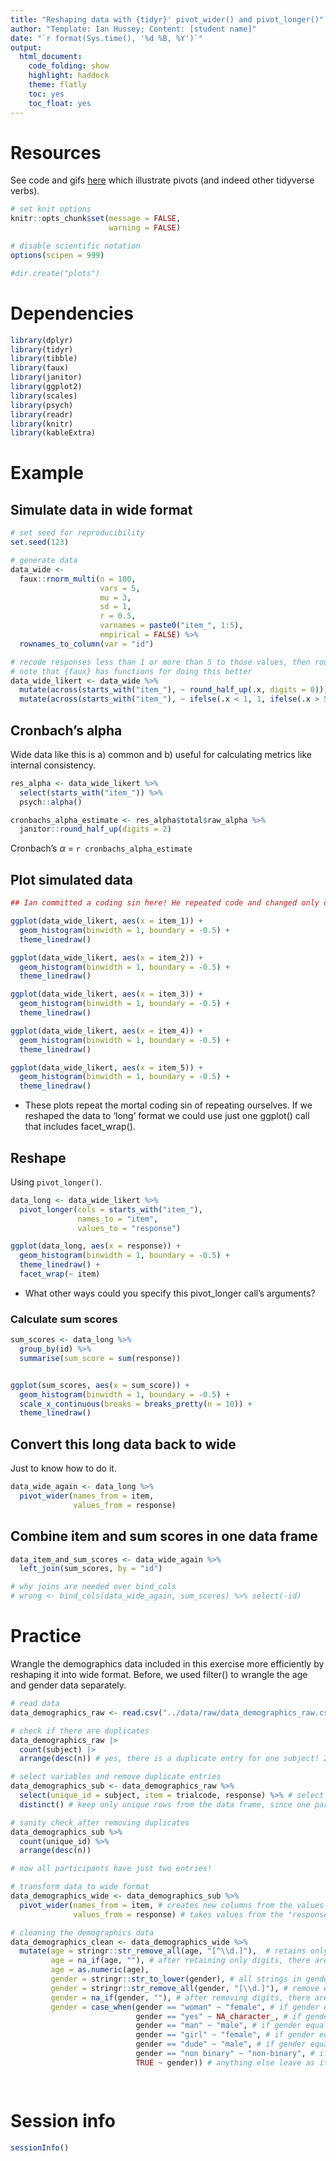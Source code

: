 ```yaml
---
title: "Reshaping data with {tidyr}' pivot_wider() and pivot_longer()"
author: "Template: Ian Hussey; Content: [student name]"
date: "`r format(Sys.time(), '%d %B, %Y')`"
output:
  html_document:
    code_folding: show
    highlight: haddock
    theme: flatly
    toc: yes
    toc_float: yes
---
```


# Resources

See code and gifs [here](https://github.com/gadenbuie/tidyexplain?tab=readme-ov-file#pivot-wider-and-longer) which illustrate pivots (and indeed other tidyverse verbs).

```r

# set knit options
knitr::opts_chunk$set(message = FALSE,
                      warning = FALSE)

# disable scientific notation
options(scipen = 999) 

#dir.create("plots")

```

# Dependencies

```r

library(dplyr)
library(tidyr)
library(tibble)
library(faux)
library(janitor)
library(ggplot2)
library(scales)
library(psych)
library(readr)
library(knitr)
library(kableExtra)

```

# Example

## Simulate data in wide format

```r

# set seed for reproducibility
set.seed(123)

# generate data 
data_wide <- 
  faux::rnorm_multi(n = 100,
                    vars = 5,
                    mu = 3,
                    sd = 1,
                    r = 0.5,
                    varnames = paste0("item_", 1:5),
                    empirical = FALSE) %>%
  rownames_to_column(var = "id")

# recode responses less than 1 or more than 5 to those values, then round scores to whole numbers
# note that {faux} has functions for doing this better
data_wide_likert <- data_wide %>%
  mutate(across(starts_with("item_"), ~ round_half_up(.x, digits = 0))) %>% # across() -> ask ChatGPT, .x is place holder for the thing you pass with the across() function, in this case all columns starting with "item_"
  mutate(across(starts_with("item_"), ~ ifelse(.x < 1, 1, ifelse(.x > 5, 5, .x)))) 

```

## Cronbach's alpha

Wide data like this is a) common and b) useful for calculating metrics like internal consistency.

```r

res_alpha <- data_wide_likert %>%
  select(starts_with("item_")) %>%
  psych::alpha()

cronbachs_alpha_estimate <- res_alpha$total$raw_alpha %>% 
  janitor::round_half_up(digits = 2)

```

Cronbach's $\alpha$ = `r cronbachs_alpha_estimate`

## Plot simulated data

```r

## Ian committed a coding sin here! He repeated code and changed only one thing (the item-number!)

ggplot(data_wide_likert, aes(x = item_1)) +
  geom_histogram(binwidth = 1, boundary = -0.5) +
  theme_linedraw()

ggplot(data_wide_likert, aes(x = item_2)) +
  geom_histogram(binwidth = 1, boundary = -0.5) +
  theme_linedraw()

ggplot(data_wide_likert, aes(x = item_3)) +
  geom_histogram(binwidth = 1, boundary = -0.5) +
  theme_linedraw()

ggplot(data_wide_likert, aes(x = item_4)) +
  geom_histogram(binwidth = 1, boundary = -0.5) +
  theme_linedraw()

ggplot(data_wide_likert, aes(x = item_5)) +
  geom_histogram(binwidth = 1, boundary = -0.5) +
  theme_linedraw()

```

- These plots repeat the mortal coding sin of repeating ourselves. If we reshaped the data to 'long' format we could use just one ggplot() call that includes facet_wrap(). 

## Reshape

Using `pivot_longer()`.

```r

data_long <- data_wide_likert %>%
  pivot_longer(cols = starts_with("item_"),
               names_to = "item",
               values_to = "response")

ggplot(data_long, aes(x = response)) +
  geom_histogram(binwidth = 1, boundary = -0.5) +
  theme_linedraw() +
  facet_wrap(~ item)

```

- What other ways could you specify this pivot_longer call's arguments?

### Calculate sum scores

```r

sum_scores <- data_long %>%
  group_by(id) %>%
  summarise(sum_score = sum(response))


ggplot(sum_scores, aes(x = sum_score)) +
  geom_histogram(binwidth = 1, boundary = -0.5) +
  scale_x_continuous(breaks = breaks_pretty(n = 10)) +
  theme_linedraw()

```

## Convert this long data back to wide

Just to know how to do it.

```r

data_wide_again <- data_long %>%
  pivot_wider(names_from = item,
              values_from = response)

```

## Combine item and sum scores in one data frame

```r

data_item_and_sum_scores <- data_wide_again %>%
  left_join(sum_scores, by = "id")

# why joins are needed over bind_cols
# wrong <- bind_cols(data_wide_again, sum_scores) %>% select(-id) 
```

# Practice

Wrangle the demographics data included in this exercise more efficiently by reshaping it into wide format. Before, we used filter() to wrangle the age and gender data separately.

```r

# read data
data_demographics_raw <- read.csv("../data/raw/data_demographics_raw.csv")

# check if there are duplicates
data_demographics_raw |>
  count(subject) |>
  arrange(desc(n)) # yes, there is a duplicate entry for one subject! 2 seems to be the correct number of entries for each participant 

# select variables and remove duplicate entries
data_demographics_sub <- data_demographics_raw %>%
  select(unique_id = subject, item = trialcode, response) %>% # select variables of interest and renaming them
  distinct() # keep only unique rows from the data frame, since one participant has duplicate entries

# sanity check after removing duplicates
data_demographics_sub %>% 
  count(unique_id) %>% 
  arrange(desc(n)) 

# now all participants have just two entries!

# transform data to wide format
data_demographics_wide <- data_demographics_sub %>% 
  pivot_wider(names_from = item, # creates new columns from the values found in "item" (age and gender in this case)
              values_from = response) # takes values from the "response" column to put in cells

# cleaning the demographics data
data_demographics_clean <- data_demographics_wide %>% 
  mutate(age = stringr::str_remove_all(age, "[^\\d.]"),  # retains only digits and decimal points
         age = na_if(age, ""), # after retaining only digits, there are empty values -> make them NA
         age = as.numeric(age),
         gender = stringr::str_to_lower(gender), # all strings in gender to lower case
         gender = stringr::str_remove_all(gender, "[\\d.]"), # remove everything that is a digit between 0-9
         gender = na_if(gender, ""), # after removing digits, there are empty cells -> make them NA
         gender = case_when(gender == "woman" ~ "female", # if gender equals "woman", assign value "female"
                            gender == "yes" ~ NA_character_, # if gender equals "yes", assign NA
                            gender == "man" ~ "male", # if gender equals "man", assign value "male"
                            gender == "girl" ~ "female", # if gender equals "girl", assign value "female"
                            gender == "dude" ~ "male", # if gender equals "dude", assign value "male"
                            gender == "non binary" ~ "non-binary", # if gender equals "non binary", assing "non-binary"
                            TRUE ~ gender)) # anything else leave as it is (correct value "male" or "female")

  

```

# Session info

```r

sessionInfo()

```



